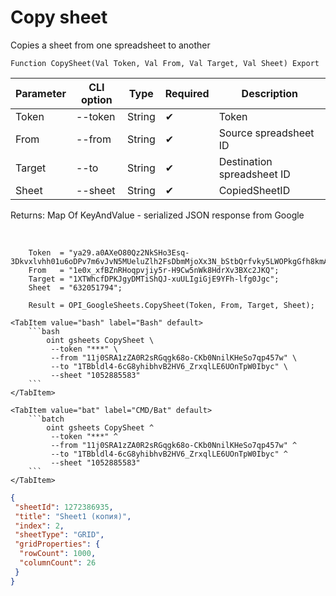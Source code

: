 ﻿---
sidebar_position: 3
---


# Copy sheet
 Copies a sheet from one spreadsheet to another



`Function CopySheet(Val Token, Val From, Val Target, Val Sheet) Export`

  | Parameter | CLI option | Type | Required | Description |
  |-|-|-|-|-|
  | Token | --token | String | &#x2714; | Token |
  | From | --from | String | &#x2714; | Source spreadsheet ID |
  | Target | --to | String | &#x2714; | Destination spreadsheet ID |
  | Sheet | --sheet | String | &#x2714; | CopiedSheetID |

  
  Returns:  Map Of KeyAndValue - serialized JSON response from Google

<br/>




```bsl title="1C:Enterprise/OneScript code example"
    Token  = "ya29.a0AXeO80Qz2NkSHo3Esq-3Dkvxlvhh01u6oDPv7m6vJvN5MUeluZlh2FsDbmMjoXx3N_bStbQrfvky5LWOPkgGfh8kmAQnvGb4Tc84o0wzy...";
    From   = "1e0x_xfBZnRHoqpvjiy5r-H9Cw5nWk8HdrXv3BXc2JKQ";
    Target = "1XTWhcfDPKJgyDMTiShQJ-xuULIgiGjE9YFh-lfg0Jgc";
    Sheet  = "632051794";

    Result = OPI_GoogleSheets.CopySheet(Token, From, Target, Sheet);
```
 

 <Tabs>
  
    <TabItem value="bash" label="Bash" default>
        ```bash
            oint gsheets CopySheet \
             --token "***" \
             --from "11j0SRA1zZA0R2sRGqgk68o-CKb0NnilKHeSo7qp457w" \
             --to "1TBbldl4-6cG8yhibhvB2HV6_ZrxqlLE6UOnTpW0Ibyc" \
             --sheet "1052885583"
        ```
    </TabItem>
  
    <TabItem value="bat" label="CMD/Bat" default>
        ```batch
            oint gsheets CopySheet ^
             --token "***" ^
             --from "11j0SRA1zZA0R2sRGqgk68o-CKb0NnilKHeSo7qp457w" ^
             --to "1TBbldl4-6cG8yhibhvB2HV6_ZrxqlLE6UOnTpW0Ibyc" ^
             --sheet "1052885583"
        ```
    </TabItem>
</Tabs>


```json title="Result"
{
 "sheetId": 1272386935,
 "title": "Sheet1 (копия)",
 "index": 2,
 "sheetType": "GRID",
 "gridProperties": {
  "rowCount": 1000,
  "columnCount": 26
 }
}
```
